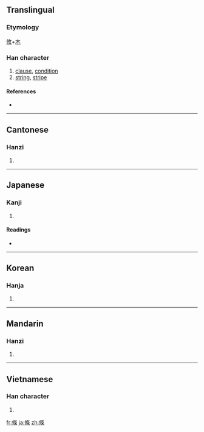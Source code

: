 {{also|条}}
==Translingual==

===Etymology===
[[攸]]+[[木]]

===Han character===
{{Han char|rn=75|rad=木|as=07|sn=11|four=2829<sub>4</sub>|canj=人中人木 (OLOD)}}

# [[clause]], [[condition]]
# [[string]], [[stripe]]

====References====
* {{Han ref|kx=0529.140|dkj=14859|dj=0917.240|hdz=10176.020|uh=689D|ud=26781|bh=B1F8|bd=45560}}

----

==Cantonese==

===Hanzi===
{{yue-hanzi|jyut=|y=[[tiu4]]}}

# {{defn|Cantonese|sort=木07}}

----

==Japanese==

===Kanji===
{{ja-kanji|grade=|rs=木07}}

# {{defn|Japanese}}

====Readings====
* {{ja-readings|on=[[じょう]] (jō), [[ちょう]] (chō), [[でき]] (deki)|kun=[[えだ]] (eda), [[すじ]] (suji)}}

----

==Korean==

===Hanja===
{{ko-hanja|hangeul=조|eumhun=|rv=jo|mr=cho|y=co}}

# {{defn|Korean|sort=木07}}

----

==Mandarin==

===Hanzi===
{{cmn-hanzi|sim=条|pin=[[kuǎn]] ([[kuan3]]), [[tiáo]] ([[tiao2]])|wg=[[k'uan3|k'uan<sup>3</sup>]], [[t'iao2|t'iao<sup>2</sup>]]}}

# {{defn|Mandarin|sort=木07}}

----

==Vietnamese==

===Han character===
{{vi-hantu|[[điều]]|rs=木07}}

# {{defn|Vietnamese|sort=木07}}

[[fr:條]]
[[ja:條]]
[[zh:條]]